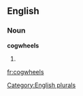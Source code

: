 
==English==

===Noun===
'''cogwheels'''

# {{plural of|[[cogwheel]]}}

[[Category:English plurals]]

[[fr:cogwheels]]